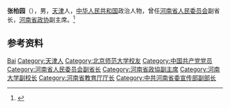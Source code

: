 '''张柏园'''（{{bd|1909年||1994年|9月24日}}），男，[[天津|天津]]人，[[中华人民共和国|中华人民共和国]]政治人物，曾任[[河南省人民委员会|河南省人民委员会]]副省长，[[河南省政协|河南省政协]]副主席。<ref>{{Cite book|title=中华人民共和国职官志|author=何虎生, 李耀东, 向常福主编|publisher=中国社会出版社|year=2003|isbn=9787800883934|location=北京|pages=}}</ref>

== 参考资料 ==
{{reflist}}

{{中国人物小作品}}
{{Navboxes 
| title  = 张柏园在[[中华全国青年联合会|中华全国青年联合会]]的职务
| list1  =
{{中华全国民主青年联合总会第一届委员会}}
}}
{{Navboxes 
| title  = 张柏园在[[中国科学技术协会|中国科学技术协会]]的职务
| list1  =
{{中华人民共和国科学技术协会第一届全国委员会}}
}}

{{Authority control}}
{{DEFAULTSORT:Zhang张}}
[[Category:张姓|Bai]]
[[Category:天津人|Category:天津人]]
[[Category:北京师范大学校友|Category:北京师范大学校友]]
[[Category:中国共产党党员|Category:中国共产党党员]]
[[Category:河南省人民委员会副省长|Category:河南省人民委员会副省长]]
[[Category:河南省政協副主席|Category:河南省政協副主席]]
[[Category:河南大学副校长|Category:河南大学副校长]]
[[Category:河南省教育厅厅长|Category:河南省教育厅厅长]]
[[Category:中共河南省委宣传部副部长|Category:中共河南省委宣传部副部长]]
